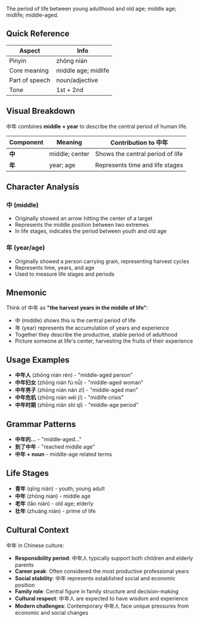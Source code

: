 The period of life between young adulthood and old age; middle age; midlife; middle-aged.

## Quick Reference

| Aspect         | Info                |
| -------------- | ------------------- |
| Pinyin         | zhōng nián          |
| Core meaning   | middle age; midlife |
| Part of speech | noun/adjective      |
| Tone           | 1st + 2nd           |

## Visual Breakdown

中年 combines **middle + year** to describe the central period of human life.

| Component | Meaning        | Contribution to 中年             |
| --------- | -------------- | -------------------------------- |
| **中**    | middle; center | Shows the central period of life |
| **年**    | year; age      | Represents time and life stages  |

## Character Analysis

### 中 (middle)

- Originally showed an arrow hitting the center of a target
- Represents the middle position between two extremes
- In life stages, indicates the period between youth and old age

### 年 (year/age)

- Originally showed a person carrying grain, representing harvest cycles
- Represents time, years, and age
- Used to measure life stages and periods

## Mnemonic

Think of 中年 as **"the harvest years in the middle of life"**:

- 中 (middle) shows this is the central period of life
- 年 (year) represents the accumulation of years and experience
- Together they describe the productive, stable period of adulthood
- Picture someone at life's center, harvesting the fruits of their experience

## Usage Examples

- **中年人** (zhōng nián rén) - "middle-aged person"
- **中年妇女** (zhōng nián fù nǚ) - "middle-aged woman"
- **中年男子** (zhōng nián nán zǐ) - "middle-aged man"
- **中年危机** (zhōng nián wēi jī) - "midlife crisis"
- **中年时期** (zhōng nián shí qī) - "middle-age period"

## Grammar Patterns

- **中年的...** - "middle-aged..."
- **到了中年** - "reached middle age"
- **中年 + noun** - middle-age related terms

## Life Stages

- **青年** (qīng nián) - youth; young adult
- **中年** (zhōng nián) - middle age
- **老年** (lǎo nián) - old age; elderly
- **壮年** (zhuàng nián) - prime of life

## Cultural Context

中年 in Chinese culture:

- **Responsibility period**: 中年人 typically support both children and elderly parents
- **Career peak**: Often considered the most productive professional years
- **Social stability**: 中年 represents established social and economic position
- **Family role**: Central figure in family structure and decision-making
- **Cultural respect**: 中年人 are expected to have wisdom and experience
- **Modern challenges**: Contemporary 中年人 face unique pressures from economic and social changes
